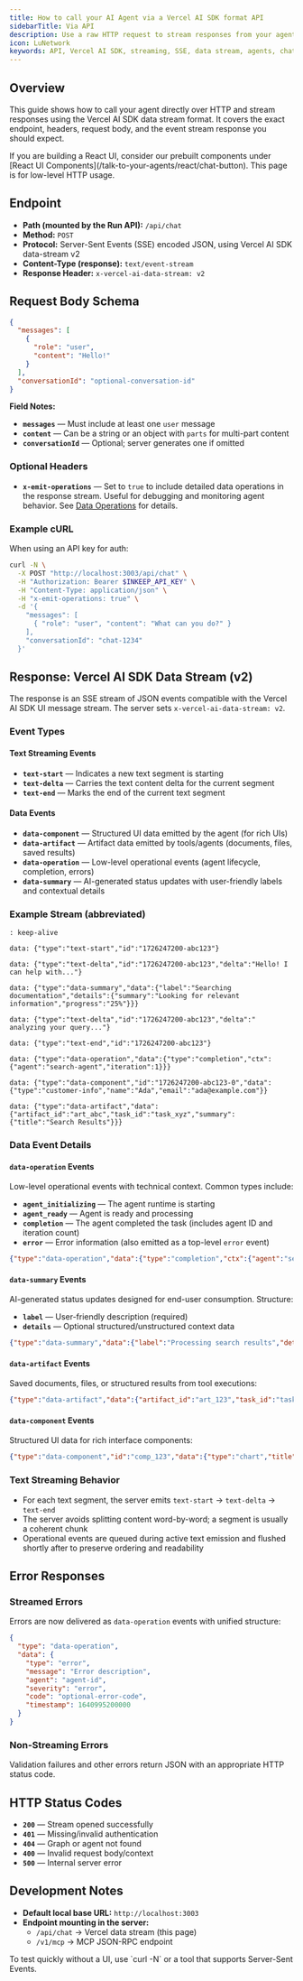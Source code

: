 ```yaml
---
title: How to call your AI Agent via a Vercel AI SDK format API
sidebarTitle: Via API
description: Use a raw HTTP request to stream responses from your agent over the Vercel AI SDK data stream protocol.
icon: LuNetwork
keywords: API, Vercel AI SDK, streaming, SSE, data stream, agents, chat
---
```


## Overview

This guide shows how to call your agent directly over HTTP and stream responses using the Vercel AI SDK data stream format. It covers the exact endpoint, headers, request body, and the event stream response you should expect.

<Tip>
  If you are building a React UI, consider our prebuilt components under [React UI Components](/talk-to-your-agents/react/chat-button). This page is for low-level HTTP usage.
</Tip>

## Endpoint

- **Path (mounted by the Run API):** `/api/chat`
- **Method:** `POST`
- **Protocol:** Server-Sent Events (SSE) encoded JSON, using Vercel AI SDK data-stream v2
- **Content-Type (response):** `text/event-stream`
- **Response Header:** `x-vercel-ai-data-stream: v2`

<Snippet file="auth/RunApiAuthModes.mdx" />

## Request Body Schema

```json
{
  "messages": [
    {
      "role": "user",
      "content": "Hello!"
    }
  ],
  "conversationId": "optional-conversation-id"
}
```

**Field Notes:**

- **`messages`** — Must include at least one `user` message
- **`content`** — Can be a string or an object with `parts` for multi-part content
- **`conversationId`** — Optional; server generates one if omitted


### Optional Headers

- **`x-emit-operations`** — Set to `true` to include detailed data operations in the response stream. Useful for debugging and monitoring agent behavior. See [Data Operations](/typescript-sdk/data-operations) for details.

### Example cURL

When using an API key for auth:

```bash
curl -N \
  -X POST "http://localhost:3003/api/chat" \
  -H "Authorization: Bearer $INKEEP_API_KEY" \
  -H "Content-Type: application/json" \
  -H "x-emit-operations: true" \
  -d '{
    "messages": [
      { "role": "user", "content": "What can you do?" }
    ],
    "conversationId": "chat-1234"
  }'
```

## Response: Vercel AI SDK Data Stream (v2)

The response is an SSE stream of JSON events compatible with the Vercel AI SDK UI message stream. The server sets `x-vercel-ai-data-stream: v2`.

### Event Types

#### Text Streaming Events
- **`text-start`** — Indicates a new text segment is starting
- **`text-delta`** — Carries the text content delta for the current segment  
- **`text-end`** — Marks the end of the current text segment

#### Data Events
- **`data-component`** — Structured UI data emitted by the agent (for rich UIs)
- **`data-artifact`** — Artifact data emitted by tools/agents (documents, files, saved results)
- **`data-operation`** — Low-level operational events (agent lifecycle, completion, errors)
- **`data-summary`** — AI-generated status updates with user-friendly labels and contextual details

### Example Stream (abbreviated)

```text
: keep-alive

data: {"type":"text-start","id":"1726247200-abc123"}

data: {"type":"text-delta","id":"1726247200-abc123","delta":"Hello! I can help with..."}

data: {"type":"data-summary","data":{"label":"Searching documentation","details":{"summary":"Looking for relevant information","progress":"25%"}}}

data: {"type":"text-delta","id":"1726247200-abc123","delta":" analyzing your query..."}

data: {"type":"text-end","id":"1726247200-abc123"}

data: {"type":"data-operation","data":{"type":"completion","ctx":{"agent":"search-agent","iteration":1}}}

data: {"type":"data-component","id":"1726247200-abc123-0","data":{"type":"customer-info","name":"Ada","email":"ada@example.com"}}

data: {"type":"data-artifact","data":{"artifact_id":"art_abc","task_id":"task_xyz","summary":{"title":"Search Results"}}}
```

### Data Event Details

#### `data-operation` Events
Low-level operational events with technical context. Common types include:

- **`agent_initializing`** — The agent runtime is starting
- **`agent_ready`** — Agent is ready and processing
- **`completion`** — The agent completed the task (includes agent ID and iteration count)
- **`error`** — Error information (also emitted as a top-level `error` event)

```json
{"type":"data-operation","data":{"type":"completion","ctx":{"agent":"search-agent","iteration":1}}}
```

#### `data-summary` Events  
AI-generated status updates designed for end-user consumption. Structure:

- **`label`** — User-friendly description (required)
- **`details`** — Optional structured/unstructured context data

```json
{"type":"data-summary","data":{"label":"Processing search results","details":{"summary":"Found 12 relevant documents","itemsProcessed":12,"status":"analyzing"}}}
```

#### `data-artifact` Events
Saved documents, files, or structured results from tool executions:

```json
{"type":"data-artifact","data":{"artifact_id":"art_123","task_id":"task_456","summary":{"title":"Weather Report","type":"document"}}}
```

#### `data-component` Events
Structured UI data for rich interface components:

```json
{"type":"data-component","id":"comp_123","data":{"type":"chart","title":"Sales Data","chartData":[1,2,3]}}
```

### Text Streaming Behavior

- For each text segment, the server emits `text-start` → `text-delta` → `text-end`
- The server avoids splitting content word-by-word; a segment is usually a coherent chunk
- Operational events are queued during active text emission and flushed shortly after to preserve ordering and readability

## Error Responses

### Streamed Errors
Errors are now delivered as `data-operation` events with unified structure:

```json
{
  "type": "data-operation",
  "data": {
    "type": "error",
    "message": "Error description",
    "agent": "agent-id",
    "severity": "error",
    "code": "optional-error-code",
    "timestamp": 1640995200000
  }
}
```

### Non-Streaming Errors
Validation failures and other errors return JSON with an appropriate HTTP status code.

## HTTP Status Codes

- **`200`** — Stream opened successfully
- **`401`** — Missing/invalid authentication
- **`404`** — Graph or agent not found
- **`400`** — Invalid request body/context
- **`500`** — Internal server error

## Development Notes

- **Default local base URL:** `http://localhost:3003`
- **Endpoint mounting in the server:**
  - `/api/chat` → Vercel data stream (this page)
  - `/v1/mcp` → MCP JSON-RPC endpoint

<Note>
  To test quickly without a UI, use `curl -N` or a tool that supports Server-Sent Events.
</Note>
